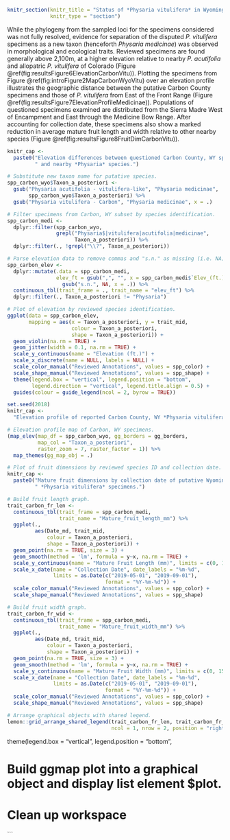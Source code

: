 
```r

knitr_section(knitr_title = "Status of *Physaria vitulifera* in Wyoming",
              knitr_type = "section")
```

\paragraph{} While the phylogeny from the sampled loci for the specimens considered was not fully resolved, evidence for separation of the disputed *P. vitulifera* specimens as a new taxon (henceforth *Physaria medicinae*) was observed in morphological and ecological traits.  Reviewed specimens are found generally above 2,100m, at a higher elevation relative to nearby *P. acutifolia* and allopatric *P. vitulifera* of Colorado (Figure \@ref(fig:resultsFigure6ElevationCarbonVitu)).  Plotting the specimens from Figure \@ref(fig:introFigure2MapCarbonWyoVitu) over an elevation profile illustrates the geographic distance between the putative Carbon County specimens and those of *P. vitulifera* from East of the Front Range (Figure \@ref(fig:resultsFigure7ElevationProfileMedicinae)).  Populations of questioned specimens examined are distributed from the Sierra Madre West of Encampment and East through the Medicine Bow Range.  After accounting for collection date, these specimens also show a marked reduction in average mature fruit length and width relative to other nearby species (Figure \@ref(fig:resultsFigure8FruitDimCarbonVitu)).

```r

knitr_cap <-
  paste0("Elevation differences between questioned Carbon County, WY specimens",
         " and nearby *Physaria* species.")

# Substitute new taxon name for putative species.
spp_carbon_wyo$Taxon_a_posteriori <-
  gsub("Physaria acutifolia - vitulifera-like", "Physaria medicinae",
       spp_carbon_wyo$Taxon_a_posteriori) %>%
  gsub("Physaria vitulifera - Carbon", "Physaria medicinae", x = .)

# Filter specimens from Carbon, WY subset by species identification.
spp_carbon_medi <-
  dplyr::filter(spp_carbon_wyo,
                grepl("Physaria$|vitulifera|acutifolia|medicinae",
                      Taxon_a_posteriori)) %>%
  dplyr::filter(., !grepl("\\?", Taxon_a_posteriori))

# Parse elevation data to remove commas and "s.n." as missing (i.e. NA).
spp_carbon_elev <-
  dplyr::mutate(.data = spp_carbon_medi,
                elev_ft = gsub(",", "", x = spp_carbon_medi$`Elev_(ft.)`) %>%
                  gsub("s.n.", NA, x = .)) %>%
  continuous_tbl(trait_frame = ., trait_name = "elev_ft") %>%
  dplyr::filter(., Taxon_a_posteriori != "Physaria")

# Plot of elevation by reviewed species identification.
ggplot(data = spp_carbon_elev,
       mapping = aes(x = Taxon_a_posteriori, y = trait_mid,
                     colour = Taxon_a_posteriori,
                     shape = Taxon_a_posteriori)) +
  geom_violin(na.rm = TRUE) +
  geom_jitter(width = 0.1, na.rm = TRUE) +
  scale_y_continuous(name = "Elevation (ft.)") +
  scale_x_discrete(name = NULL, labels = NULL) +
  scale_color_manual("Reviewed Annotations", values = spp_color) +
  scale_shape_manual("Reviewed Annotations", values = spp_shape) +
  theme(legend.box = "vertical", legend.position = "bottom",
        legend.direction = "vertical", legend.title.align = 0.5) +
  guides(colour = guide_legend(ncol = 2, byrow = TRUE))

```

\clearpage

```r

set.seed(2018)
knitr_cap <-
  "Elevation profile of reported Carbon County, WY *Physaria vitulifera*."

# Elevation profile map of Carbon, WY specimens.
(map_elev(map_df = spp_carbon_wyo, gg_borders = gg_borders,
          map_col = "Taxon_a_posteriori",
          raster_zoom = 7, raster_factor = 1)) %>%
  map_themes(gg_map_obj = .)

```

\clearpage

```r

# Plot of fruit dimensions by reviewed species ID and collection date.
knitr_cap <-
  paste0("Mature fruit dimensions by collection date of putative Wyoming",
         " *Physaria vitulifera* specimens.")

# Build fruit length graph.
trait_carbon_fr_len <-
  continuous_tbl(trait_frame = spp_carbon_medi,
                 trait_name = "Mature_fruit_length_mm") %>%
  ggplot(.,
         aes(Date_md, trait_mid,
             colour = Taxon_a_posteriori,
             shape = Taxon_a_posteriori)) +
  geom_point(na.rm = TRUE, size = 3) +
  geom_smooth(method = 'lm', formula = y~x, na.rm = TRUE) +
  scale_y_continuous(name = "Mature Fruit Length (mm)", limits = c(0, 15)) +
  scale_x_date(name = "Collection Date", date_labels = "%m-%d",
               limits = as.Date(c("2019-05-01", "2019-09-01"),
                                format = "%Y-%m-%d")) +
  scale_color_manual("Reviewed Annotations", values = spp_color) +
  scale_shape_manual("Reviewed Annotations", values = spp_shape)

# Build fruit width graph.
trait_carbon_fr_wid <-
  continuous_tbl(trait_frame = spp_carbon_medi,
                 trait_name = "Mature_fruit_width_mm") %>%
  ggplot(.,
         aes(Date_md, trait_mid,
             colour = Taxon_a_posteriori,
             shape = Taxon_a_posteriori)) +
  geom_point(na.rm = TRUE, size = 3) +
  geom_smooth(method = 'lm', formula = y~x, na.rm = TRUE) +
  scale_y_continuous(name = "Mature Fruit Width (mm)", limits = c(0, 15)) +
  scale_x_date(name = "Collection Date", date_labels = "%m-%d",
               limits = as.Date(c("2019-05-01", "2019-09-01"),
                                format = "%Y-%m-%d")) +
  scale_color_manual("Reviewed Annotations", values = spp_color) +
  scale_shape_manual("Reviewed Annotations", values = spp_shape)

# Arrange graphical objects with shared legend.
lemon::grid_arrange_shared_legend(trait_carbon_fr_len, trait_carbon_fr_wid,
                                  ncol = 1, nrow = 2, position = "right")

```

  theme(legend.box = "vertical", legend.position = "bottom",

# Build ggmap plot into a graphical object and display list element $plot.

# Clean up workspace

```

